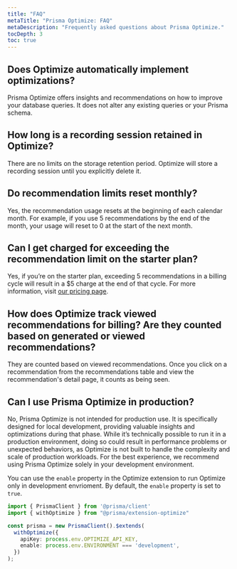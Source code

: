 ```yaml
---
title: "FAQ"
metaTitle: "Prisma Optimize: FAQ"
metaDescription: "Frequently asked questions about Prisma Optimize."
tocDepth: 3
toc: true
---
```


## Does Optimize automatically implement optimizations?

Prisma Optimize offers insights and recommendations on how to improve your database queries. It does not alter any existing queries or your Prisma schema.

## How long is a recording session retained in Optimize?

There are no limits on the storage retention period. Optimize will store a recording session until you explicitly delete it.

## Do recommendation limits reset monthly?

Yes, the recommendation usage resets at the beginning of each calendar month. For example, if you use 5 recommendations by the end of the month, your usage will reset to 0 at the start of the next month.

## Can I get charged for exceeding the recommendation limit on the starter plan?

Yes, if you’re on the starter plan, exceeding 5 recommendations in a billing cycle will result in a $5 charge at the end of that cycle. For more information, visit [our pricing page](https://www.prisma.io/pricing#optimize).

## How does Optimize track viewed recommendations for billing? Are they counted based on generated or viewed recommendations?

They are counted based on viewed recommendations. Once you click on a recommendation from the recommendations table and view the recommendation's detail page, it counts as being seen.

## Can I use Prisma Optimize in production?

No, Prisma Optimize is not intended for production use. It is specifically designed for local development, providing valuable insights and optimizations during that phase. While it’s technically possible to run it in a production environment, doing so could result in performance problems or unexpected behaviors, as Optimize is not built to handle the complexity and scale of production workloads. For the best experience, we recommend using Prisma Optimize solely in your development environment.

You can use the `enable` property in the Optimize extension to run Optimize only in development envrioment. By default, the `enable` property is set to `true`.

```ts file=script.ts copy showLineNumbers
import { PrismaClient } from '@prisma/client'
import { withOptimize } from "@prisma/extension-optimize"

const prisma = new PrismaClient().$extends(
  withOptimize({
    apiKey: process.env.OPTIMIZE_API_KEY,
    enable: process.env.ENVIRONMENT === 'development',
  })
);
```